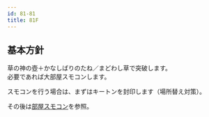 ```yaml
---
id: 81-81
title: 81F
---
```



## 基本方針
<BasicPolicy>
  草の神の壺＋かなしばりのたね／まどわし草で突破します。<br />
  必要であれば大部屋スモコンします。
</BasicPolicy>

スモコンを行う場合は、まずはキートンを封印します（場所替え対策）。

その後は[部屋スモコン](../combo/room-combo.mdx)を参照。
